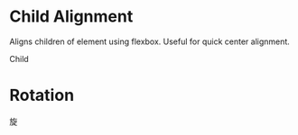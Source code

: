 
<Meta title="Style/Helper Classes/Position" />

# Child Alignment

Aligns children of element using flexbox. Useful for quick center alignment.

<Story name="Child Alignment">
  <ClassExample
    signature="alignChild--<xAlign>--<yAlign>"
    classCategory={alignChild}
    hideBorder
  >
    <div
      style={{ width: "120px", height: "120px", outline: "1px solid hotpink" }}
    >
      <div className="bgColor--cactus fontColor--white">Child</div>
    </div>
  </ClassExample>
</Story>

# Rotation

<Story name="Rotation">
  <ClassExample
    signature="rotate--<degrees number>"
    classCategory={rotate}
    hideBorder
  >
    <div
      className="bgColor--moss"
      style={{
        width: "60px",
        height: "60px",
        textAlign: "center",
        verticalAlign: "bottom",
        justifyContent: "center",
        alignItems: "center",
        display: "flex",
      }}
    >
      <span className="fontColor--white fontSize--heading0">旋</span>
    </div>
  </ClassExample>
</Story>

